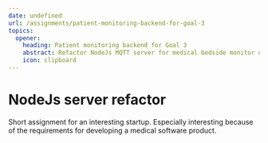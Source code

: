 ```yaml
---
date: undefined
url: /assignments/patient-monitoring-backend-for-goal-3
topics:
  opener:
    heading: Patient monitoring backend for Goal 3
    abstract: Refactor NodeJs MQTT server for medical bedside monitor using NodeJs best practices.
    icon: clipboard
---
```

# NodeJs server refactor

Short assignment for an interesting startup. Especially interesting because of
the requirements for developing a medical software product.

